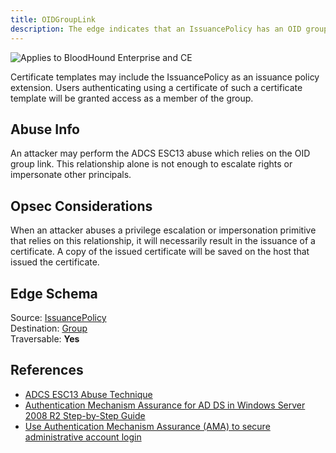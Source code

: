 ```yaml
---
title: OIDGroupLink
description: The edge indicates that an IssuancePolicy has an OID group link to a group.
---
```

<img noZoom src="/assets/enterprise-AND-community-edition-pill-tag.svg" alt="Applies to BloodHound Enterprise and CE"/>

Certificate templates may include the IssuancePolicy as an issuance policy extension. Users authenticating using a certificate of such a certificate template will be granted access as a member of the group.

## Abuse Info

An attacker may perform the ADCS ESC13 abuse which relies on the OID group link. This relationship alone is not enough to escalate rights or impersonate other principals.

## Opsec Considerations

When an attacker abuses a privilege escalation or impersonation primitive that relies on this relationship, it will necessarily result in the issuance of a certificate. A copy of the issued certificate will be saved on the host that issued the certificate.

## Edge Schema

Source: [IssuancePolicy](/resources/nodes/issuance-policy)   
Destination: [Group](/resources/nodes/group)   
Traversable: **Yes**  

## References

* [ADCS ESC13 Abuse Technique](https://posts.specterops.io/adcs-esc13-abuse-technique-fda4272fbd53)
* [Authentication Mechanism Assurance for AD DS in Windows Server 2008 R2 Step-by-Step Guide](https://learn.microsoft.com/en-us/previous-versions/windows/it-pro/windows-server-2008-R2-and-2008/dd378897(v=ws.10)?redirectedfrom=MSDN)
* [Use Authentication Mechanism Assurance (AMA) to secure administrative account login](https://www.gradenegger.eu/en/using-authentication-mechanism-assurance-ama-to-secure-the-login-of-administrative-accounts/)
